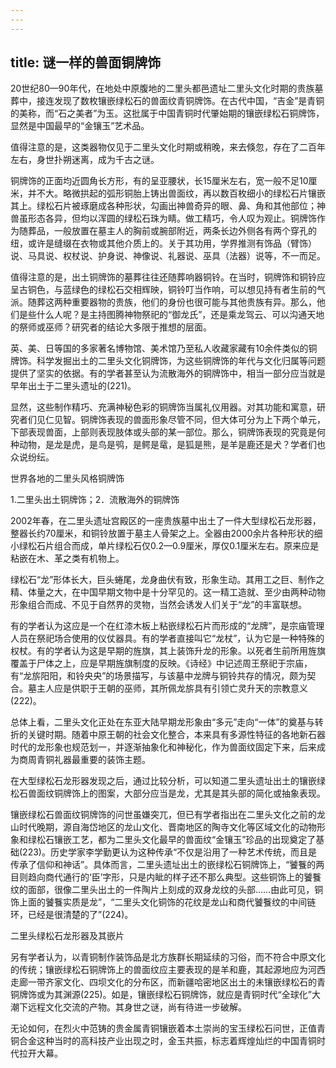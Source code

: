 ```yaml
---
---
---
```

title: 谜一样的兽面铜牌饰
---




20世纪80—90年代，在地处中原腹地的二里头都邑遗址二里头文化时期的贵族墓葬中，接连发现了数枚镶嵌绿松石的兽面纹青铜牌饰。在古代中国，“吉金”是青铜的美称，而“石之美者”为玉。这批属于中国青铜时代肇始期的镶嵌绿松石铜牌饰，显然是中国最早的“金镶玉”艺术品。

值得注意的是，这类器物仅见于二里头文化时期或稍晚，来去倏忽，存在了二百年左右，身世扑朔迷离，成为千古之谜。

铜牌饰的正面均近圆角长方形，有的呈亚腰状，长15厘米左右，宽一般不足10厘米，并不大。略微拱起的弧形铜胎上铸出兽面纹，再以数百枚细小的绿松石片镶嵌其上。绿松石片被琢磨成各种形状，勾画出神兽奇异的眼、鼻、角和其他部位；神兽虽形态各异，但均以浑圆的绿松石珠为睛。做工精巧，令人叹为观止。铜牌饰作为随葬品，一般放置在墓主人的胸前或腕部附近，两条长边外侧各有两个穿孔的纽，或许是缝缀在衣物或其他介质上的。关于其功用，学界推测有饰品（臂饰）说、马具说、权杖说、护身说、神像说、礼器说、巫具（法器）说等，不一而足。

值得注意的是，出土铜牌饰的墓葬往往还随葬响器铜铃。在当时，铜牌饰和铜铃应呈古铜色，与蓝绿色的绿松石交相辉映，铜铃叮当作响，可以想见持有者生前的气派。随葬这两种重要器物的贵族，他们的身份也很可能与其他贵族有异。那么，他们是些什么人呢？是主持图腾神物祭祀的“御龙氏”，还是乘龙驾云、可以沟通天地的祭师或巫师？研究者的结论大多限于推想的层面。

英、美、日等国的多家著名博物馆、美术馆乃至私人收藏家藏有10余件类似的铜牌饰。科学发掘出土的二里头文化铜牌饰，为这些铜牌饰的年代与文化归属等问题提供了坚实的依据。有的学者甚至认为流散海外的铜牌饰中，相当一部分应当就是早年出土于二里头遗址的(221)。

显然，这些制作精巧、充满神秘色彩的铜牌饰当属礼仪用器。对其功能和寓意，研究者们见仁见智。铜牌饰表现的兽面形象尽管不同，但大体可分为上下两个单元，下部表现兽面，上部则表现肢体或头部的某一部位。那么，铜牌饰表现的究竟是何种动物，是龙是虎，是鸟是鸮，是鳄是鼋，是狐是熊，是羊是鹿还是犬？学者们也众说纷纭。

世界各地的二里头风格铜牌饰

1.二里头出土铜牌饰；2．流散海外的铜牌饰



2002年春，在二里头遗址宫殿区的一座贵族墓中出土了一件大型绿松石龙形器，整器长约70厘米，和铜铃放置于墓主人骨架之上。全器由2000余片各种形状的细小绿松石片组合而成，单片绿松石仅0.2—0.9厘米，厚仅0.1厘米左右。原来应是粘嵌在木、革之类有机物上。

绿松石“龙”形体长大，巨头蜷尾，龙身曲伏有致，形象生动。其用工之巨、制作之精、体量之大，在中国早期文物中是十分罕见的。这一精工造就、至少由两种动物形象组合而成、不见于自然界的灵物，当然会诱发人们关于“龙”的丰富联想。

有的学者认为这应是一个在红漆木板上粘嵌绿松石片而形成的“龙牌”，是宗庙管理人员在祭祀场合使用的仪仗器具。有的学者直接叫它“龙杖”，认为它是一种特殊的权杖。有的学者认为这是早期的旌旗，其上装饰升龙的形象。以死者生前所用旌旗覆盖于尸体之上，应是早期旌旗制度的反映。《诗经》中记述周王祭祀于宗庙，有“龙旂阳阳，和铃央央”的场景描写，与该墓中龙牌与铜铃共存的情况，颇为契合。墓主人应是供职于王朝的巫师，其所佩龙旂具有引领亡灵升天的宗教意义(222)。

总体上看，二里头文化正处在东亚大陆早期龙形象由“多元”走向“一体”的奠基与转折的关键时期。随着中原王朝的社会文化整合，本来具有多源性特征的各地新石器时代的龙形象也规范划一，并逐渐抽象化和神秘化，作为兽面纹固定下来，后来成为商周青铜礼器最重要的装饰主题。

在大型绿松石龙形器发现之后，通过比较分析，可以知道二里头遗址出土的镶嵌绿松石兽面纹铜牌饰上的图案，大部分应当是龙，尤其是其头部的简化或抽象表现。

镶嵌绿松石兽面纹铜牌饰的问世虽嫌突兀，但已有学者指出在二里头文化之前的龙山时代晚期，源自海岱地区的龙山文化、晋南地区的陶寺文化等区域文化的动物形象和绿松石镶嵌工艺，都为二里头文化最早的兽面纹“金镶玉”珍品的出现奠定了基础(223)。历史学家李学勤更认为这种传承“不仅是沿用了一种艺术传统，而且是传承了信仰和神话”。具体而言，二里头遗址出土的嵌绿松石铜牌饰上，“饕餮的两目则趋向商代通行的‘臣’字形，只是内眦的样子还不那么典型。这些铜饰上的饕餮纹的面部，很像二里头出土的一件陶片上刻成的双身龙纹的头部……由此可见，铜饰上面的饕餮实质是龙”，“二里头文化铜饰的花纹是龙山和商代饕餮纹的中间链环，已经是很清楚的了”(224)。

二里头绿松石龙形器及其嵌片



另有学者认为，以青铜制作装饰品是北方族群长期延续的习俗，而不符合中原文化的传统；镶嵌绿松石铜牌饰上的兽面纹应主要表现的是羊和鹿，其起源地应为河西走廊一带齐家文化、四坝文化的分布区，而新疆哈密地区出土的未镶嵌绿松石的青铜牌饰或为其渊源(225)。如是，镶嵌绿松石铜牌饰，就应是青铜时代“全球化”大潮下远程文化交流的产物。其身世之谜，尚有待进一步破解。

无论如何，在烈火中范铸的贵金属青铜镶嵌着本土崇尚的宝玉绿松石问世，正值青铜合金这种当时的高科技产业出现之时，金玉共振，标志着辉煌灿烂的中国青铜时代拉开大幕。